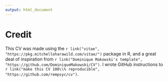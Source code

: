 ```yaml
---
output: html_document
---
```


\setlength{\parindent}{0in}
\setlength{\leftskip}{0in}
\normalsize

# Credit

\scriptsize

This CV was made using the `r link("vitae", "https://pkg.mitchelloharawild.com/vitae/")` package in R, and a great deal of inspiration from `r link("Dominique Makowski's template", "https://github.com/DominiqueMakowski/CV")`. I wrote GitHub instructions to `r link("make this CV 100\\% reproducible", "https://github.com/rempsyc/cv")`.